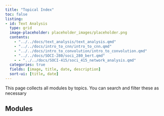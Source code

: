 ```yaml
---
title: "Topical Index"
toc: false
listing:
- id: Text Analysis
  type: grid
  image-placeholder: placeholder_images/placeholder.png
  contents:
    - "../../docs/text_analysis/text_analysis.qmd"
    - "../../docs/intro_to_cnn/intro_to_cnn.qmd"
    - "../../docs/intro_to_convolution/intro_to_convolution.qmd"
    - "../../docs/SOCI-280/soci_280_bert.qmd"
    - - "../../docs/SOCI-415/soci_415_network_analysis.qmd"
  categories: true
  fields: [image, title, date, description]
  sort-ui: [title, date]
---
```


This page collects all modules by topics.  You can search and filter these as necessary

## Modules

::: {#text_analysis}

:::
